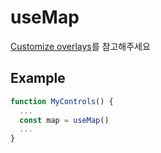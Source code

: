 
# useMap

[Customize overlays](/guides/customize-overlays)를 참고해주세요

## Example

``` jsx
function MyControls() {
  ...
  const map = useMap()
  ...
}
```